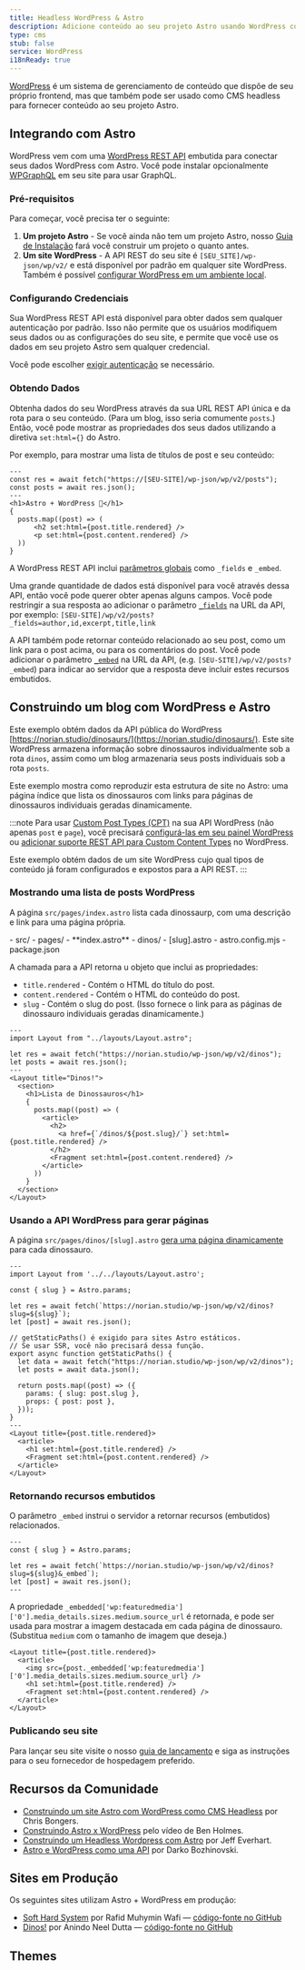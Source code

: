 ```yaml
---
title: Headless WordPress & Astro
description: Adicione conteúdo ao seu projeto Astro usando WordPress como CMS
type: cms
stub: false
service: WordPress
i18nReady: true
---
```


[WordPress](https://wordpress.org/) é um sistema de gerenciamento de conteúdo que dispõe de seu próprio frontend, mas que também pode ser usado como CMS headless para fornecer conteúdo ao seu projeto Astro.

## Integrando com Astro

WordPress vem com uma [WordPress REST API](https://developer.wordpress.org/rest-api/) embutida para conectar seus dados WordPress com Astro. Você pode instalar opcionalmente [WPGraphQL](https://wordpress.org/plugins/wp-graphql/) em seu site para usar GraphQL.

### Pré-requisitos

Para começar, você precisa ter o seguinte:

1. **Um projeto Astro** - Se você ainda não tem um projeto Astro, nosso [Guia de Instalação](/en/install/auto/) fará você construir um projeto o quanto antes.
2. **Um site WordPress** - A API REST do seu site é `[SEU_SITE]/wp-json/wp/v2/` e está disponível por padrão em qualquer site WordPress. Também é possível [configurar WordPress em um ambiente local](https://wordpress.org/support/article/installing-wordpress-on-your-own-computer/).

### Configurando Credenciais

Sua WordPress REST API está disponível para obter dados sem qualquer autenticação por padrão. Isso não permite que os usuários modifiquem seus dados ou as configurações do seu site, e permite que você use os dados em seu projeto Astro sem qualquer credencial.

Você pode escolher [exigir autenticação](https://developer.wordpress.org/rest-api/frequently-asked-questions/#require-authentication-for-all-requests) se necessário.

### Obtendo Dados

Obtenha dados do seu WordPress através da sua URL REST API única e da rota para o seu conteúdo. (Para um blog, isso seria comumente `posts`.) Então, você pode mostrar as propriedades dos seus dados utilizando a diretiva `set:html={}` do Astro. 

Por exemplo, para mostrar uma lista de títulos de post e seu conteúdo:

```astro title="src/pages/index.astro"
---
const res = await fetch("https://[SEU-SITE]/wp-json/wp/v2/posts");
const posts = await res.json();
---
<h1>Astro + WordPress 🚀</h1>
{
  posts.map((post) => (
      <h2 set:html={post.title.rendered} />
      <p set:html={post.content.rendered} />
  ))
}
```

A WordPress REST API inclui [parâmetros globais](https://developer.wordpress.org/rest-api/using-the-rest-api/global-parameters/) como `_fields` e `_embed`. 

Uma grande quantidade de dados está disponível para você através dessa API, então você pode querer obter apenas alguns campos. Você pode restringir a sua resposta ao adicionar o parâmetro [`_fields`](https://developer.wordpress.org/rest-api/using-the-rest-api/global-parameters/#_fields) na URL da API, por exemplo: `[SEU-SITE]/wp/v2/posts?_fields=author,id,excerpt,title,link` 

A API também pode retornar conteúdo relacionado ao seu post, como um link para o post acima, ou para os comentários do post. Você pode adicionar o parâmetro [`_embed`](https://developer.wordpress.org/rest-api/using-the-rest-api/global-parameters/#_embed) na URL da API, (e.g. `[SEU-SITE]/wp/v2/posts?_embed`) para indicar ao servidor que a resposta deve incluir estes recursos embutidos.

## Construindo um blog com WordPress e Astro

Este exemplo obtém dados da API pública do WordPress [https://norian.studio/dinosaurs/](https://norian.studio/dinosaurs/). Este site WordPress armazena informação sobre dinossauros individualmente sob a rota `dinos`, assim como um blog armazenaria seus posts individuais sob a rota `posts`.

Este exemplo mostra como reproduzir esta estrutura de site no Astro: uma página índice que lista os dinossauros com links para páginas de dinossauros individuais geradas dinamicamente.

:::note
Para usar [Custom Post Types (CPT)](https://learn.wordpress.org/lesson-plan/custom-post-types/) na sua API  WordPress (não apenas `post` e `page`), você precisará [configurá-las em seu painel WordPress](https://stackoverflow.com/questions/48536646/how-can-i-get-data-from-custom-post-type-using-wp-rest-api) ou [adicionar suporte REST API para Custom Content Types](https://developer.wordpress.org/rest-api/extending-the-rest-api/adding-rest-api-support-for-custom-content-types/) no WordPress.

Este exemplo obtém dados de um site WordPress cujo qual tipos de conteúdo já foram configurados e expostos para a API REST.
:::

### Mostrando uma lista de posts WordPress

A página `src/pages/index.astro` lista cada dinossaurp, com uma descrição e link para uma página própria.

<FileTree title="Project Structure">
- src/
  - pages/
    - **index.astro**
    - dinos/
      - [slug].astro
- astro.config.mjs
- package.json
</FileTree>

A chamada para a API retorna u objeto que inclui as propriedades:

- `title.rendered` - Contém o HTML do título do post.
- `content.rendered` - Contém o HTML do conteúdo do post.
- `slug` - Contém o slug do post. (Isso fornece o link para as páginas de dinossauro individuais geradas dinamicamente.)

```astro title="/src/pages/index.astro"
---
import Layout from "../layouts/Layout.astro";

let res = await fetch("https://norian.studio/wp-json/wp/v2/dinos");
let posts = await res.json();
---
<Layout title="Dinos!">
  <section>
    <h1>Lista de Dinossauros</h1>
    {
      posts.map((post) => (
        <article>
          <h2>
            <a href={`/dinos/${post.slug}/`} set:html={post.title.rendered} />
          </h2>
          <Fragment set:html={post.content.rendered} />
        </article>
      ))
    }
  </section>
</Layout>
```

### Usando a API WordPress para gerar páginas

A página `src/pages/dinos/[slug].astro` [gera uma página dinamicamente](/en/core-concepts/routing/#dynamic-routes) para cada dinossauro.

```astro title="/src/pages/dinos/[slug].astro"
---
import Layout from '../../layouts/Layout.astro';

const { slug } = Astro.params;

let res = await fetch(`https://norian.studio/wp-json/wp/v2/dinos?slug=${slug}`);
let [post] = await res.json();

// getStaticPaths() é exigido para sites Astro estáticos.
// Se usar SSR, você não precisará dessa função.
export async function getStaticPaths() {
  let data = await fetch("https://norian.studio/wp-json/wp/v2/dinos");
  let posts = await data.json();

  return posts.map((post) => ({
    params: { slug: post.slug },
    props: { post: post },
  }));
}
---
<Layout title={post.title.rendered}>
  <article>
    <h1 set:html={post.title.rendered} />
    <Fragment set:html={post.content.rendered} />
  </article>
</Layout>
```

### Retornando recursos embutidos

O parâmetro `_embed` instrui o servidor a retornar recursos (embutidos) relacionados.
```astro title="src/pages/dinos/[slug].astro" /&_embed/
---
const { slug } = Astro.params;

let res = await fetch(`https://norian.studio/wp-json/wp/v2/dinos?slug=${slug}&_embed`);
let [post] = await res.json();
---
```

A propriedade `_embedded['wp:featuredmedia']['0'].media_details.sizes.medium.source_url` é retornada, e pode ser usada para mostrar a imagem destacada em cada página de dinossauro. (Substitua `medium` com o tamanho de imagem que deseja.)

```astro title="/src/pages/dinos/[slug].astro" {3}
<Layout title={post.title.rendered}>
  <article>
    <img src={post._embedded['wp:featuredmedia']['0'].media_details.sizes.medium.source_url} />
    <h1 set:html={post.title.rendered} />
    <Fragment set:html={post.content.rendered} />
  </article>
</Layout>
```

### Publicando seu site

Para lançar seu site visite o nosso [guia de lançamento](/en/guides/deploy/) e siga as instruções para o seu fornecedor de hospedagem preferido.

## Recursos da Comunidade 

- [Construindo um site Astro com WordPress como CMS Headless](https://blog.openreplay.com/building-an-astro-website-with-wordpress-as-a-headless-cms/) por Chris Bongers.
- [Construindo Astro x WordPress](https://www.youtube.com/watch?v=Jstqgklvfnc) pelo vídeo de Ben Holmes.
- [Construindo um Headless Wordpress com Astro](https://developers.wpengine.com/blog/building-a-headless-wordpress-site-with-astro) por Jeff Everhart.
- [Astro e WordPress como uma API](https://darko.io/posts/wp-as-an-api/) por Darko Bozhinovski.

## Sites em Produção

Os seguintes sites utilizam Astro + WordPress em produção:

- [Soft Hard System](https://softhardsystem.com/) por Rafid Muhymin Wafi — [código-fonte no GitHub](https://github.com/RafidMuhymin/softhardsystem)
- [Dinos!](https://wc-dinos.netlify.app/) por Anindo Neel Dutta — [código-fonte no GitHub](https://github.com/leen-neel/astro-wordpress)

## Themes

<Grid>
  <Card title="Astro WordPress Starter" href="https://astro.build/themes/details/astro-wordpress-starter/" thumbnail="astro-wordpress-starter.png"/>
</Grid>